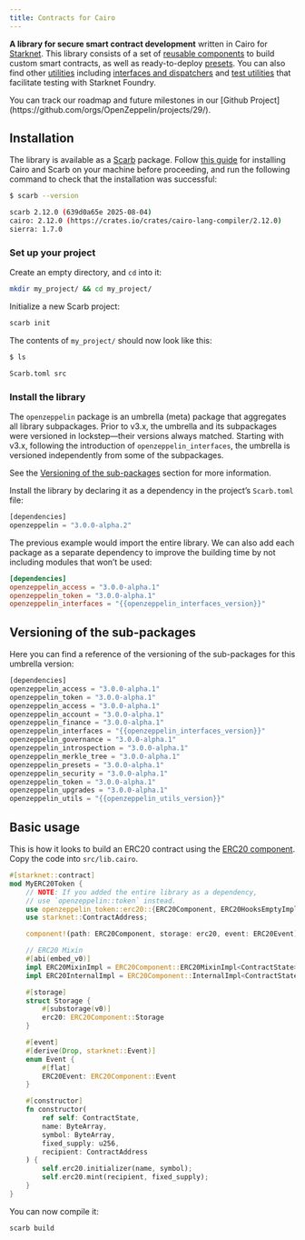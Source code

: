 ```yaml
---
title: Contracts for Cairo
---
```


[starknet]:https://starkware.co/product/starknet/
[scarb]:https://docs.swmansion.com/scarb/
[scarb-install]:https://docs.swmansion.com/scarb/download.html


**A library for secure smart contract development** written in Cairo for [Starknet][starknet]. This library consists of a set of
[reusable components](/contracts-cairo/components) to build custom smart contracts, as well as ready-to-deploy [presets](/contracts-cairo/presets). You can also
find other [utilities](/contracts-cairo/api/utilities) including [interfaces and dispatchers](/contracts-cairo/interfaces) and [test utilities](/contracts-cairo/api/testing)
that facilitate testing with Starknet Foundry.

<Callout>
You can track our roadmap and future milestones in our [Github Project](https://github.com/orgs/OpenZeppelin/projects/29/).
</Callout>

## Installation

The library is available as a [Scarb][scarb] package. Follow [this guide][scarb-install] for installing Cairo and Scarb on your machine
before proceeding, and run the following command to check that the installation was successful:

```bash
$ scarb --version

scarb 2.12.0 (639d0a65e 2025-08-04)
cairo: 2.12.0 (https://crates.io/crates/cairo-lang-compiler/2.12.0)
sierra: 1.7.0
```

### Set up your project

Create an empty directory, and `cd` into it:

```bash
mkdir my_project/ && cd my_project/
```

Initialize a new Scarb project:

```bash
scarb init
```

The contents of `my_project/` should now look like this:

```bash
$ ls

Scarb.toml src
```

### Install the library

<Callout type='info'>

The `openzeppelin` package is an umbrella (meta) package that aggregates all library subpackages. Prior to v3.x, the umbrella and its subpackages were
versioned in lockstep—their versions always matched. Starting with v3.x, following the introduction of `openzeppelin_interfaces`, the umbrella is
versioned independently from some of the subpackages.

See the [Versioning of the sub-packages](/contracts-cairo#versioning-of-the-sub-packages) section for more information.

</Callout>

Install the library by declaring it as a dependency in the project’s `Scarb.toml` file:

```javascript
[dependencies]
openzeppelin = "3.0.0-alpha.2"
```

The previous example would import the entire library. We can also add each package as a separate dependency to
improve the building time by not including modules that won’t be used:

```toml
[dependencies]
openzeppelin_access = "3.0.0-alpha.1"
openzeppelin_token = "3.0.0-alpha.1"
openzeppelin_interfaces = "{{openzeppelin_interfaces_version}}"
```

## Versioning of the sub-packages

Here you can find a reference of the versioning of the sub-packages for this umbrella version:

```javascript
[dependencies]
openzeppelin_access = "3.0.0-alpha.1"
openzeppelin_token = "3.0.0-alpha.1"
openzeppelin_access = "3.0.0-alpha.1"
openzeppelin_account = "3.0.0-alpha.1"
openzeppelin_finance = "3.0.0-alpha.1"
openzeppelin_interfaces = "{{openzeppelin_interfaces_version}}"
openzeppelin_governance = "3.0.0-alpha.1"
openzeppelin_introspection = "3.0.0-alpha.1"
openzeppelin_merkle_tree = "3.0.0-alpha.1"
openzeppelin_presets = "3.0.0-alpha.1"
openzeppelin_security = "3.0.0-alpha.1"
openzeppelin_token = "3.0.0-alpha.1"
openzeppelin_upgrades = "3.0.0-alpha.1"
openzeppelin_utils = "{{openzeppelin_utils_version}}"
```

## Basic usage

This is how it looks to build an ERC20 contract using the [ERC20 component](/contracts-cairo/erc20).
Copy the code into `src/lib.cairo`.

```rust
#[starknet::contract]
mod MyERC20Token {
    // NOTE: If you added the entire library as a dependency,
    // use `openzeppelin::token` instead.
    use openzeppelin_token::erc20::{ERC20Component, ERC20HooksEmptyImpl, DefaultConfig};
    use starknet::ContractAddress;

    component!(path: ERC20Component, storage: erc20, event: ERC20Event);

    // ERC20 Mixin
    #[abi(embed_v0)]
    impl ERC20MixinImpl = ERC20Component::ERC20MixinImpl<ContractState>;
    impl ERC20InternalImpl = ERC20Component::InternalImpl<ContractState>;

    #[storage]
    struct Storage {
        #[substorage(v0)]
        erc20: ERC20Component::Storage
    }

    #[event]
    #[derive(Drop, starknet::Event)]
    enum Event {
        #[flat]
        ERC20Event: ERC20Component::Event
    }

    #[constructor]
    fn constructor(
        ref self: ContractState,
        name: ByteArray,
        symbol: ByteArray,
        fixed_supply: u256,
        recipient: ContractAddress
    ) {
        self.erc20.initializer(name, symbol);
        self.erc20.mint(recipient, fixed_supply);
    }
}
```

You can now compile it:

```bash
scarb build
```
